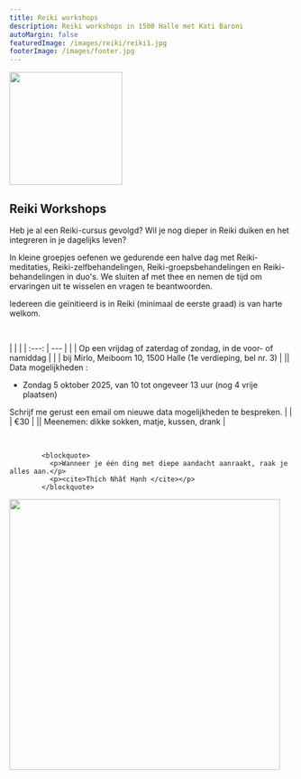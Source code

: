 ```yaml
---
title: Reiki workshops
description: Reiki workshops in 1500 Halle met Kati Baroni
autoMargin: false
featuredImage: /images/reiki/reiki1.jpg
footerImage: /images/footer.jpg
---
```

<Section autoMargin={false}>  
  <ContentWithBackground src="/images/reiki/reiki1.jpg" height="50vh"/>
 
<Content autoMargin fullwidth>

  <Image src="/images/reiki/scripture1.png" height="200px" justifyContent="left" alignSelf="center" objectFit="contain"/>

# Reiki Workshops

Heb je al een Reiki-cursus gevolgd?
Wil je nog dieper in Reiki duiken en het integreren in je dagelijks leven?

In kleine groepjes oefenen we gedurende een halve dag met Reiki-meditaties, Reiki-zelfbehandelingen, Reiki-groepsbehandelingen en Reiki-behandelingen in duo's. We sluiten af met thee en nemen de tijd om ervaringen uit te wisselen en vragen te beantwoorden.

Iedereen die geïnitieerd is in Reiki (minimaal de eerste graad) is van harte welkom.

<br/>

 |  | |
    | :---: | --- |
    | <BellIcon/> | Op een vrijdag of zaterdag of zondag, in de voor- of namiddag | 
    | <LocationIcon/> | bij Mirlo, Meiboom 10, 1500 Halle (1e verdieping, bel nr. 3) | 
    |<CalendarIcon/>| Data mogelijkheden : <ul>  <li> Zondag 5 oktober 2025, van 10 tot ongeveer 13 uur (nog 4 vrije plaatsen) </li> </ul> Schrijf me gerust een email om nieuwe data mogelijkheden te bespreken. |
    | <MoneyIcon/> | €30 | 
    |<ToolIcon/>| Meenemen: dikke sokken, matje, kussen, drank |

<br/>

            <blockquote>
              <p>Wanneer je één ding met diepe aandacht aanraakt, raak je alles aan.</p>
              <p><cite>Thích Nhất Hạnh </cite></p>
            </blockquote>
           

 <Image src="/images/reiki/reikiTable.jpg" height="480px" objectFit="contain"/>
</Content>


</Section>
